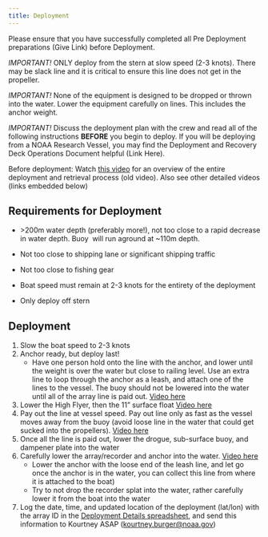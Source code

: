 ```yaml
---
title: Deployment
---
```


Please ensure that you have successfully completed all Pre Deployment preparations (Give Link) before Deployment.

::: callout-note
*IMPORTANT!* ONLY deploy from the stern at slow speed (2-3 knots). There may be slack line and it is critical to ensure this line does not get in the propeller. 
:::

::: callout-note
*IMPORTANT!* None of the equipment is designed to be dropped or thrown into the water. Lower the equipment carefully on lines. This includes the anchor weight.
:::

::: callout-note
*IMPORTANT!* Discuss the deployment plan with the crew and read all of the following instructions **BEFORE** you begin to deploy. If you will be deploying from a NOAA Research Vessel, you may find the Deployment and Recovery Deck Operations Document helpful (Link Here).
:::

Before deployment: Watch [this video](https://drive.google.com/file/d/1z68rHba4__vY79wDFAkjrgq4IF-WZIF3/view?usp=sharing) for an overview of the entire deployment and retrieval process (old video). Also see other detailed videos (links embedded below)

## **Requirements for Deployment**

-   \>200m water depth (preferably more!), not too close to a rapid decrease in water depth. Buoy  will run aground at \~110m depth.

-   Not too close to shipping lane or significant shipping traffic

-   Not too close to fishing gear

-   Boat speed must remain at 2-3 knots for the entirety of the deployment

-   Only deploy off stern

## **Deployment**

1.  Slow the boat speed to 2-3 knots
2.  Anchor ready, but deploy last!
    -   Have one person hold onto the line with the anchor, and lower until the weight is over the water but close to railing level. Use an extra line to loop through the anchor as a leash, and attach one of the lines to the vessel. The buoy should not be lowered into the water until all of the array line is paid out. [Video here](https://drive.google.com/file/d/122i-YWS-Medmj7Z6HpFtTuPXo1Y9tOZL/view?usp=sharing)
3.  Lower the High Flyer, then the 11" surface float [Video here](https://drive.google.com/file/d/1_sGvCOb5tBl3y4bf0vB9lxrxQGTHQqCu/view?usp=sharing)
4.  Pay out the line at vessel speed. Pay out line only as fast as the vessel moves away from the buoy (avoid loose line in the water that could get sucked into the propellers). [Video here](https://drive.google.com/file/d/11GsRrB9h6zXP5IEJpF-_lEyhqHCe1nTk/view?usp=sharing)
5.  Once all the line is paid out, lower the drogue, sub-surface buoy, and dampener plate into the water
6.  Carefully lower the array/recorder and anchor into the water. [Video here](https://drive.google.com/file/d/122i-YWS-Medmj7Z6HpFtTuPXo1Y9tOZL/view?usp=sharing)
    -   Lower the anchor with the loose end of the leash line, and let go once the anchor is in the water, you can collect this line from where it is attached to the boat)
    -   Try to not drop the recorder splat into the water, rather carefully lower it from the boat into the water
7.  Log the date, time, and updated location of the deployment (lat/lon) with the array ID in the [Deployment Details spreadsheet](https://docs.google.com/spreadsheets/d/10bxlwfVOe1LFfj69B_YddxcA0V14m7codYwgD2YncFk/edit?usp=sharing), and send this information to Kourtney ASAP ([kourtney.burger\@noaa.gov](mailto:kourtney.burger@noaa.gov))
